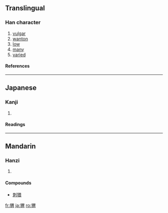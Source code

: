 {{see|蝟}}

==Translingual==
===Han character===
{{Han char|rn=94|rad=犬|as=09|sn=12|four=|canj=大竹田月 (KHWB)}}
# [[vulgar]]
# [[wanton]]
# [[low]]
# [[many]]
# [[varied]]
====References====
{{Han ref|kx=0715.010|dkj=20536|dj=1127.020|hdz=21358.020|uh=732C|ud=29484}}

----
==Japanese==
===Kanji===
{{ja-kanji|grade=|rs=犬09}}
# {{defn|Japanese}} 
====Readings====
{{ja-readings|on=[[い]] (i)|kun=[[はりねずみ]] (harinezumi)|nanori=}}

----
==Mandarin==
===Hanzi===
{{cmn-hanzi|tra=蝟|pin=[[hè]] ([[he4]]), [[wèi]] ([[wei4]]), [[xié]] ([[xie2]])|wg=ho<sup>4</sup>, wei<sup>4</sup>, hsieh<sup>2</sup>}}
# {{defn|Mandarin}}

====Compounds====
*[[刺猥]]

[[fr:猬]]
[[ja:猬]]
[[ro:猬]]